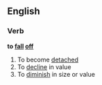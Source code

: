 ==English==

===Verb===
'''to [[fall]] [[off]]'''

# To become [[detached]]
# To [[decline]] in value
# To [[diminish]] in size or value